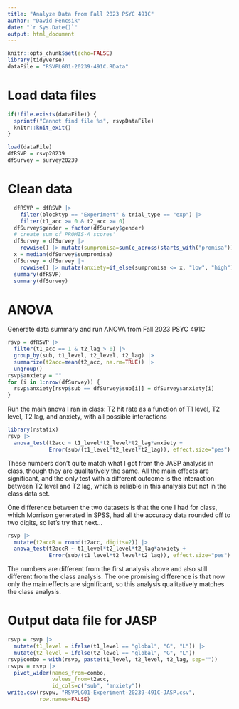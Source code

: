 ```yaml
---
title: "Analyze Data from Fall 2023 PSYC 491C"
author: "David Fencsik"
date: "`r Sys.Date()`"
output: html_document
---
```


```r
knitr::opts_chunk$set(echo=FALSE)
library(tidyverse)
dataFile = "RSVPLG01-20239-491C.RData"
```

# Load data files

```r
if(!file.exists(dataFile)) {
  sprintf("Cannot find file %s", rsvpDataFile)
  knitr::knit_exit()
}
```

```r
load(dataFile)
dfRSVP = rsvp20239
dfSurvey = survey20239
```

# Clean data

```r
  dfRSVP = dfRSVP |>
    filter(blocktyp == "Experiment" & trial_type == "exp") |>
    filter(t1_acc >= 0 & t2_acc >= 0)
  dfSurvey$gender = factor(dfSurvey$gender)
  # create sum of PROMIS-A scores'
  dfSurvey = dfSurvey |>
    rowwise() |> mutate(sumpromisa=sum(c_across(starts_with("promisa"))))
  x = median(dfSurvey$sumpromisa)
  dfSurvey = dfSurvey |>
    rowwise() |> mutate(anxiety=if_else(sumpromisa <= x, "low", "high"))
  summary(dfRSVP)
  summary(dfSurvey)
```

# ANOVA

Generate data summary and run ANOVA from Fall 2023 PSYC 491C

```r
rsvp = dfRSVP |>
  filter(t1_acc == 1 & t2_lag > 0) |>
  group_by(sub, t1_level, t2_level, t2_lag) |>
  summarize(t2acc=mean(t2_acc, na.rm=TRUE)) |>
  ungroup()
rsvp$anxiety = ""
for (i in 1:nrow(dfSurvey)) {
  rsvp$anxiety[rsvp$sub == dfSurvey$sub[i]] = dfSurvey$anxiety[i]
}
```

Run the main anova I ran in class: T2 hit rate as a function of T1 level, T2 level, T2 lag, and anxiety, with all possible interactions

```r
library(rstatix)
rsvp |>
  anova_test(t2acc ~ t1_level*t2_level*t2_lag*anxiety +
             Error(sub/(t1_level*t2_level*t2_lag)), effect.size="pes")
```

These numbers don't quite match what I got from the JASP analysis in class, though they are qualitatively the same. All the main effects are significant, and the only test with a different outcome is the interaction between T2 level and T2 lag, which is reliable in this analysis but not in the class data set.

One difference between the two datasets is that the one I had for class, which Morrison generated in SPSS, had all the accuracy data rounded off to two digits, so let's try that next...


```r
rsvp |>
  mutate(t2accR = round(t2acc, digits=2)) |>
  anova_test(t2accR ~ t1_level*t2_level*t2_lag*anxiety +
             Error(sub/(t1_level*t2_level*t2_lag)), effect.size="pes")
```

The numbers are different from the first analysis above and also still different from the class analysis. The one promising difference is that now only the main effects are significant, so this analysis qualitatively matches the class analysis.

# Output data file for JASP

```r
rsvp = rsvp |>
  mutate(t1_level = ifelse(t1_level == "global", "G", "L")) |>
  mutate(t2_level = ifelse(t2_level == "global", "G", "L"))
rsvp$combo = with(rsvp, paste(t1_level, t2_level, t2_lag, sep=""))
rsvpw = rsvp |>
  pivot_wider(names_from=combo,
              values_from=t2acc,
              id_cols=c("sub", "anxiety"))
write.csv(rsvpw, "RSVPLG01-Experiment-20239-491C-JASP.csv",
          row.names=FALSE)
```
